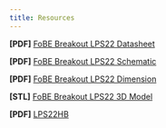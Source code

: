 ```yaml
---
title: Resources
---
```


**[PDF]** [FoBE Breakout LPS22 Datasheet](/assets/files/f2201/f2201.prj.datasheet.r1a.pdf)

**[PDF]** [FoBE Breakout LPS22 Schematic](/assets/files/f2201/f2201.prj.sch.r1a.pdf)

**[PDF]** [FoBE Breakout LPS22 Dimension](/assets/files/f2201/f2201.prj.dim.r1a.pdf)

**[STL]** [FoBE Breakout LPS22 3D Model](/assets/files/f2201/f2201.prj.model.r1a.stl)

**[PDF]** [LPS22HB](https://atta.szlcsc.com/upload/public/pdf/source/20170908/C94049_1504870171328958154.pdf)

